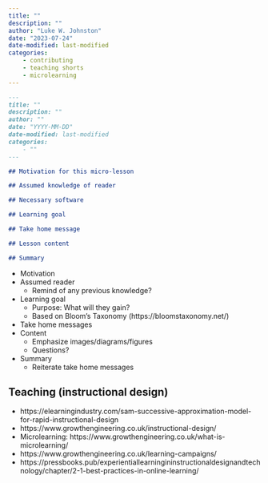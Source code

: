 ```yaml
---
title: ""
description: ""
author: "Luke W. Johnston"
date: "2023-07-24"
date-modified: last-modified
categories:
    - contributing
    - teaching shorts
    - microlearning
---
```


```markdown
---
title: ""
description: ""
author: ""
date: "YYYY-MM-DD"
date-modified: last-modified
categories:
    - ""
---

## Motivation for this micro-lesson

## Assumed knowledge of reader

## Necessary software

## Learning goal

## Take home message

## Lesson content

## Summary
```

-   Motivation
-   Assumed reader
    -   Remind of any previous knowledge?
-   Learning goal
    -   Purpose: What will they gain?
    -   Based on Bloom's Taxonomy (https://bloomstaxonomy.net/)
-   Take home messages
-   Content
    -   Emphasize images/diagrams/figures
    -   Questions?
-   Summary
    -   Reiterate take home messages

## Teaching (instructional design)

-   https://elearningindustry.com/sam-successive-approximation-model-for-rapid-instructional-design
-   https://www.growthengineering.co.uk/instructional-design/
-   Microlearning:
    https://www.growthengineering.co.uk/what-is-microlearning/
-   https://www.growthengineering.co.uk/learning-campaigns/
-   https://pressbooks.pub/experientiallearningininstructionaldesignandtechnology/chapter/2-1-best-practices-in-online-learning/
